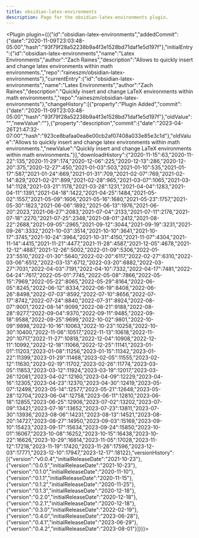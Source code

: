 ---
title: obsidian-latex-environments
description: Page for the obsidian-latex-environments plugin.
---


<Plugin plugin={({"id":"obsidian-latex-environments","addedCommit":{"date":"2020-11-09T23:03:48-05:00","hash":"93f79f28a52238b9a4f3e1528bd71daf1e5d197f"},"initialEntry":{"id":"obsidian-latex-environments","name":"Latex Environments","author":"Zach Raines","description":"Allows to quickly insert and change latex environments within math environments.","repo":"raineszm/obsidian-latex-environments"},"currentEntry":{"id":"obsidian-latex-environments","name":"Latex Environments","author":"Zach Raines","description":"Quickly insert and change LaTeX environments within math environments.","repo":"raineszm/obsidian-latex-environments"},"changeHistory":[{"property":"Plugin Added","commit":{"date":"2020-11-09T23:03:48-05:00","hash":"93f79f28a52238b9a4f3e1528bd71daf1e5d197f"},"oldValue":"","newValue":""},{"property":"description","commit":{"date":"2023-04-26T21:47:32-07:00","hash":"923ce8bafaa0ea8e00cb2af07408a033e85e3c1d"},"oldValue":"Allows to quickly insert and change latex environments within math environments.","newValue":"Quickly insert and change LaTeX environments within math environments."}],"downloadHistory":{"2020-11-15":63,"2020-11-22":135,"2020-11-29":174,"2020-12-06":225,"2020-12-13":286,"2020-12-20":375,"2020-12-27":450,"2021-01-03":503,"2021-01-10":535,"2021-01-17":587,"2021-01-24":669,"2021-01-31":709,"2021-02-07":769,"2021-02-14":829,"2021-02-21":899,"2021-02-28":965,"2021-03-07":1065,"2021-03-14":1128,"2021-03-21":1178,"2021-03-28":1231,"2021-04-04":1283,"2021-04-11":1391,"2021-04-18":1422,"2021-04-25":1484,"2021-05-02":1557,"2021-05-09":1606,"2021-05-16":1680,"2021-05-23":1757,"2021-05-30":1823,"2021-06-06":1892,"2021-06-13":1976,"2021-06-20":2023,"2021-06-27":2083,"2021-07-04":2133,"2021-07-11":2176,"2021-07-18":2270,"2021-07-25":2348,"2021-08-01":2412,"2021-08-22":2688,"2021-09-05":2965,"2021-09-12":3044,"2021-09-19":3231,"2021-09-26":3332,"2021-10-03":3514,"2021-10-10":3641,"2021-10-17":3745,"2021-10-24":3964,"2021-10-31":4150,"2021-11-07":4304,"2021-11-14":4415,"2021-11-21":4477,"2021-11-28":4587,"2021-12-05":4678,"2021-12-12":4887,"2021-12-26":5002,"2022-01-09":5306,"2022-01-23":5510,"2022-01-30":5640,"2022-02-20":6117,"2022-02-27":6310,"2022-03-06":6512,"2022-03-13":6712,"2022-03-20":6882,"2022-03-27":7031,"2022-04-03":7191,"2022-04-10":7332,"2022-04-17":7481,"2022-04-24":7617,"2022-05-01":7745,"2022-05-08":7866,"2022-05-15":7969,"2022-05-22":8065,"2022-05-29":8164,"2022-06-05":8245,"2022-06-12":8334,"2022-06-19":8408,"2022-06-26":8498,"2022-07-03":8592,"2022-07-10":8656,"2022-07-17":8742,"2022-07-24":8840,"2022-07-31":8924,"2022-08-07":9001,"2022-08-14":9099,"2022-08-21":9188,"2022-08-28":9277,"2022-09-04":9370,"2022-09-11":9485,"2022-09-18":9588,"2022-09-25":9699,"2022-10-02":9801,"2022-10-09":9898,"2022-10-16":10063,"2022-10-23":10258,"2022-10-30":10400,"2022-11-06":10517,"2022-11-13":10618,"2022-11-20":10717,"2022-11-27":10818,"2022-12-04":10908,"2022-12-11":10992,"2022-12-18":11066,"2022-12-25":11141,"2023-01-01":11203,"2023-01-08":11256,"2023-01-15":11342,"2023-01-22":11399,"2023-01-29":11468,"2023-02-05":11555,"2023-02-12":11630,"2023-02-19":11702,"2023-02-26":11774,"2023-03-05":11853,"2023-03-12":11924,"2023-03-19":12017,"2023-03-26":12081,"2023-04-02":12160,"2023-04-09":12229,"2023-04-16":12305,"2023-04-23":12370,"2023-04-30":12419,"2023-05-07":12498,"2023-05-14":12577,"2023-05-21":12648,"2023-05-28":12704,"2023-06-04":12758,"2023-06-11":12810,"2023-06-18":12855,"2023-06-25":12906,"2023-07-02":13202,"2023-07-09":13421,"2023-07-16":13652,"2023-07-23":13811,"2023-07-30":13936,"2023-08-06":14231,"2023-08-13":14521,"2023-08-20":14727,"2023-08-27":14950,"2023-09-03":15169,"2023-09-10":15423,"2023-09-17":15634,"2023-09-24":15850,"2023-10-01":16067,"2023-10-08":16252,"2023-10-15":16438,"2023-10-22":16626,"2023-10-29":16814,"2023-11-05":17028,"2023-11-12":17218,"2023-11-19":17420,"2023-11-26":17596,"2023-12-03":17771,"2023-12-10":17947,"2023-12-17":18122},"versionHistory":[{"version":"v0.0.4","initialReleaseDate":"2021-10-23"},{"version":"0.0.5","initialReleaseDate":"2021-10-23"},{"version":"0.1.0","initialReleaseDate":"2020-11-10"},{"version":"0.1.1","initialReleaseDate":"2020-11-15"},{"version":"0.1.2","initialReleaseDate":"2020-11-25"},{"version":"0.1.3","initialReleaseDate":"2020-12-18"},{"version":"0.2.0","initialReleaseDate":"2020-12-18"},{"version":"0.2.1","initialReleaseDate":"2020-12-18"},{"version":"0.3.0","initialReleaseDate":"2022-02-19"},{"version":"0.4.0","initialReleaseDate":"2023-06-28"},{"version":"0.4.1","initialReleaseDate":"2023-06-29"},{"version":"0.4.2","initialReleaseDate":"2023-08-01"}]})}></Plugin>